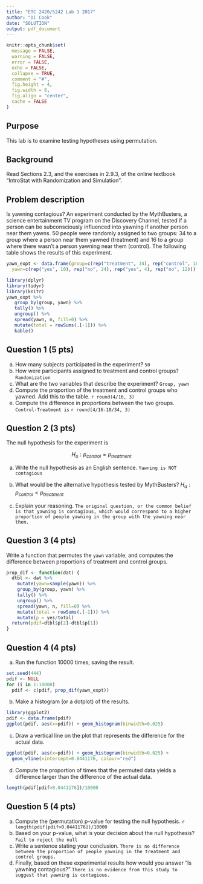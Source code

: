 ```yaml
---
title: "ETC 2420/5242 Lab 3 2017"
author: "Di Cook"
date: "SOLUTION"
output: pdf_document
---
```


```r
knitr::opts_chunk$set(
  message = FALSE,
  warning = FALSE,
  error = FALSE, 
  echo = FALSE, 
  collapse = TRUE,
  comment = "#",
  fig.height = 4,
  fig.width = 8,
  fig.align = "center",
  cache = FALSE
)
```

## Purpose

This lab is to examine testing hypotheses using permutation. 

## Background

Read Sections 2.3, and the exercises in 2.9.3, of the online textbook "IntroStat with Randomization and Simulation". 
 
## Problem description

Is yawning contagious? An experiment conducted by the MythBusters, a science entertainment TV program on the Discovery Channel, tested if a person can be subconsciously influenced into yawning if another person near them yawns. 50 people were randomly assigned to two groups: 34 to a group where a person near them yawned (treatment) and 16 to a group where there wasn’t a person yawning near them (control). The following table shows the results of this experiment.

```r
yawn_expt <- data.frame(group=c(rep("treatment", 34), rep("control", 16)), 
  yawn=c(rep("yes", 10), rep("no", 24), rep("yes", 4), rep("no", 12)))

library(dplyr)
library(tidyr)
library(knitr)
yawn_expt %>%
   group_by(group, yawn) %>% 
   tally() %>%
   ungroup() %>%
   spread(yawn, n, fill=0) %>% 
   mutate(total = rowSums(.[-1])) %>% 
   kable()
```

## Question 1 (5 pts)

a. How many subjects participated in the experiment? `50`
b. How were participants assigned to treatment and control groups? `Randomization`
c. What are the two variables that describe the experiment? `Group, yawn`
d. Compute the proportion of the treatment and control groups who yawned. Add this to the table. `r round(4/16, 3)`
e. Compute the difference in proportions between the two groups. `Control-Treatment is` `r round(4/16-10/34, 3)`

## Question 2 (3 pts)

The null hypothesis for the experiment is

$$H_o: p_{control} = p_{treatment}$$

a. Write the null hypothesis as an English sentence. `Yawning is NOT contagious`

b. What would be the alternative hypothesis tested by MythBusters?  $H_a: p_{control} < p_{treatment}$ 

c. Explain your reasoning. `The original question, or the common belief is that yawning is contagious, which would correspond to a higher proportion of people yawning in the group with the yawning near them.`

## Question 3 (4 pts)

Write a function that permutes the `yawn` variable, and computes the difference between proportions of treatment and control groups.

```r
prop_dif <- function(dat) {
  dtbl <- dat %>%
    mutate(yawn=sample(yawn)) %>%
    group_by(group, yawn) %>% 
    tally() %>%
    ungroup() %>%
    spread(yawn, n, fill=0) %>% 
    mutate(total = rowSums(.[-1])) %>%
    mutate(p = yes/total) 
  return(pdif=dtbl$p[2]-dtbl$p[1])
}
```

## Question 4 (4 pts)

a. Run the function 10000 times, saving the result.

```r
set.seed(444)
pdif <- NULL
for (i in 1:10000)
  pdif <- c(pdif, prop_dif(yawn_expt))
```

b. Make a histogram (or a dotplot) of the results.

```r
library(ggplot2)
pdif <- data.frame(pdif)
ggplot(pdif, aes(x=pdif)) + geom_histogram(binwidth=0.025)
```

c. Draw a vertical line on the plot that represents the difference for the actual data.

```r
ggplot(pdif, aes(x=pdif)) + geom_histogram(binwidth=0.025) +
  geom_vline(xintercept=0.0441176, colour="red")
```

d. Compute the proportion of times that the permuted data yields a difference larger than the difference of the actual data.

```r
length(pdif[pdif>0.0441176])/10000
```

## Question 5 (4 pts)

a. Compute the (permutation) p-value for testing the null hypothesis. `r length(pdif[pdif>0.0441176])/10000`
b. Based on your p-value, what is your decision about the null hypothesis? `Fail to reject the null`
c. Write a sentence stating your conclusion. `There is no difference between the proportion of people yawning in the treatment and control groups.`
d. Finally, based on these experimental results how would you answer "Is yawning contagious?" `There is no evidence from this study to suggest that yawning is contagious.`

